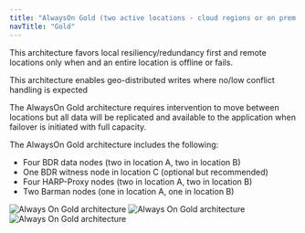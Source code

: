 ```yaml
---
title: "AlwaysOn Gold (two active locations - cloud regions or on prem data centers)"
navTitle: "Gold"
---
```



This architecture favors local resiliency/redundancy first and remote locations only when and an entire location is offline or fails.

This architecture enables geo-distributed writes where no/low conflict handling is expected

The AlwaysOn Gold architecture requires intervention to move between locations but all data will be replicated and available to the application when failover is initiated with full capacity. 

The AlwaysOn Gold architecture includes the following:

-  Four BDR data nodes (two in location A, two in location B)
-  One BDR witness node in location C (optional but recommended)
-  Four HARP-Proxy nodes (two in location A, two in location B)
-  Two Barman nodes (one in location A, one in location B)


![Always On Gold architecture](../images/gold.png)
![Always On Gold architecture](../images/gold2.png)
![Always On Gold architecture](../images/gold3.png)
